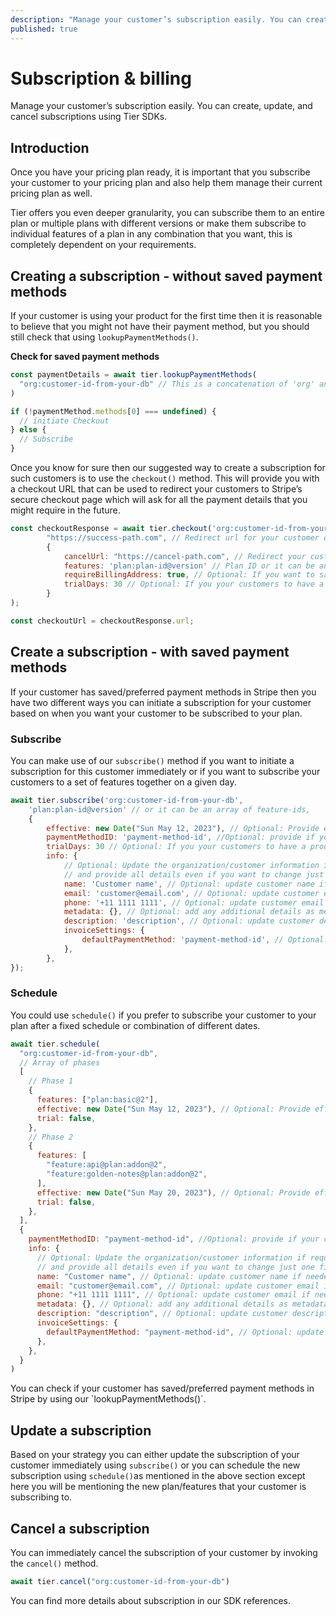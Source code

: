```yaml
---
description: "Manage your customer’s subscription easily. You can create, update, and cancel subscriptions using Tier SDKs."
published: true
---
```


# Subscription & billing

Manage your customer’s subscription easily. You can create, update, and cancel subscriptions using Tier SDKs.

## Introduction

Once you have your pricing plan ready, it is important that you subscribe your customer to your pricing plan and also help them manage their current pricing plan as well.

Tier offers you even deeper granularity, you can subscribe them to an entire plan or multiple plans with different versions or make them subscribe to individual features of a plan in any combination that you want, this is completely dependent on your requirements.

## Creating a subscription - without saved payment methods

If your customer is using your product for the first time then it is reasonable to believe that you might not have their payment method, but you should still check that using `lookupPaymentMethods()`.

**Check for saved payment methods**

```js
const paymentDetails = await tier.lookupPaymentMethods(
  "org:customer-id-from-your-db" // This is a concatenation of 'org' and your 'customerId' from your DB
)

if (!paymentMethod.methods[0] === undefined) {
  // initiate Checkout
} else {
  // Subscribe
}
```

Once you know for sure then our suggested way to create a subscription for such customers is to use the `checkout()` method. This will provide you with a checkout URL that can be used to redirect your customers to Stripe’s secure checkout page which will ask for all the payment details that you might require in the future.

```js
const checkoutResponse = await tier.checkout('org:customer-id-from-your-db',
		"https://success-path.com", // Redirect url for your customer on success
		{
    		cancelUrl: "https://cancel-path.com", // Redirect your customer on cancellation
    		features: 'plan:plan-id@version' // Plan ID or it can be an array of feature-ids,
			requireBillingAddress: true, // Optional: If you want to save the address
			trialDays: 30 // Optional: If you your customers to have a product trial
		}
);

const checkoutUrl = checkoutResponse.url;
```

## Create a subscription - with saved payment methods

If your customer has saved/preferred payment methods in Stripe then you have two different ways you can initiate a subscription for your customer based on when you want your customer to be subscribed to your plan.

### Subscribe

You can make use of our `subscribe()` method if you want to initiate a subscription for this customer immediately or if you want to subscribe your customers to a set of features together on a given day.

```js
await tier.subscribe('org:customer-id-from-your-db',
	'plan:plan-id@version' // or it can be an array of feature-ids,
	{
		effective: new Date("Sun May 12, 2023"), // Optional: Provide effective data of subscription
		paymentMethodID: 'payment-method-id', //Optional: provide if your customer wants to use something different from the default
		trialDays: 30 // Optional: If you your customers to have a product trial
		info: {
			// Optional: Update the organization/customer information if required,
			// and provide all details even if you want to change just one field
			name: 'Customer name', // Optional: update customer name if needed
			email: 'customer@email.com', // Optional: update customer email if needed
			phone: '+11 1111 1111', // Optional: update customer email if needed
			metadata: {}, // Optional: add any additional details as metadata
			description: 'description', // Optional: update customer description if needed
			invoiceSettings: {
				defaultPaymentMethod: 'payment-method-id', // Optional: update customer default payment method if needed
			},
		},
});
```

### Schedule

You could use `schedule()` if you prefer to subscribe your customer to your plan after a fixed schedule or combination of different dates.

```js
await tier.schedule(
  "org:customer-id-from-your-db",
  // Array of phases
  [
    // Phase 1
    {
      features: ["plan:basic@2"],
      effective: new Date("Sun May 12, 2023"), // Optional: Provide effective data of subscription
      trial: false,
    },
    // Phase 2
    {
      features: [
        "feature:api@plan:addon@2",
        "feature:golden-notes@plan:addon@2",
      ],
      effective: new Date("Sun May 20, 2023"), // Optional: Provide effective data of subscription
      trial: false,
    },
  ],
  {
    paymentMethodID: "payment-method-id", //Optional: provide if your customer wants to use something different from the default
    info: {
      // Optional: Update the organization/customer information if required,
      // and provide all details even if you want to change just one field
      name: "Customer name", // Optional: update customer name if needed
      email: "customer@email.com", // Optional: update customer email if needed
      phone: "+11 1111 1111", // Optional: update customer email if needed
      metadata: {}, // Optional: add any additional details as metadata
      description: "description", // Optional: update customer description if needed
      invoiceSettings: {
        defaultPaymentMethod: "payment-method-id", // Optional: update customer default payment method if needed
      },
    },
  }
)
```

<Banner>
You can check if your customer has saved/preferred payment methods in Stripe by using our `lookupPaymentMethods()`.

</Banner>

## Update a subscription

Based on your strategy you can either update the subscription of your customer immediately using `subscribe()` or you can schedule the new subscription using `schedule()`as mentioned in the above section except here you will be mentioning the new plan/features that your customer is subscribing to.

## Cancel a subscription

You can immediately cancel the subscription of your customer by invoking the `cancel()` method.

```js
await tier.cancel("org:customer-id-from-your-db")
```

<Banner>
You can find more details about subscription in our SDK references.

</Banner>
